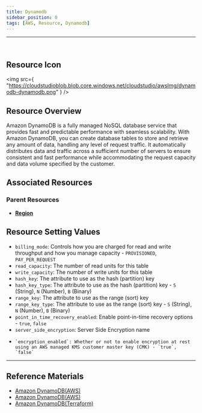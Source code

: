 ```yaml
---
title: Dynamodb
sidebar_position: 0
tags: [AWS, Resource, Dynamodb]
---
```


<hr />
<br />

## Resource Icon

<img
    src={
        "https://cloudstudioblob.blob.core.windows.net/cloudstudio/awsImg/dynamodb-dynamodb.png"
    }
/>

## Resource Overview

Amazon DynamoDB is a fully managed NoSQL database service that provides fast and predictable performance with seamless scalability. 
With Amazon DynamoDB, you can create database tables to store and retrieve any amount of data, handling any level of request traffic. 
It automatically distributes data and traffic across a sufficient number of servers to ensure consistent and fast performance while accommodating the request capacity and data volume specified by the customer.

## Associated Resources

### Parent Resources

-   [**Region**](https://docs.cstudio.app/en/docs/resource/aws/Base/Region)

## Resource Setting Values

-   `billing_mode`: Controls how you are charged for read and write throughput and how you manage capacity - `PROVISIONED`, `PAY_PER_REQUEST`
-   `read_capacity`: The number of read units for this table
-   `write_capacity`: The number of write units for this table
-   `hash_key`: The attribute to use as the hash (partition) key
-   `hash_key_type`: The attribute to use as the hash (partition) key - `S` (String), `N` (Number), `B` (Binary)
-   `range_key`: The attribute to use as the range (sort) key
-   `range_key_type`: The attribute to use as the range (sort) key - `S` (String), `N` (Number), `B` (Binary)
-   `point_in_time_recovery_enabled`: Enable point-in-time recovery options - `true`, `false`
-   `server_side_encryption`: Server Side Encryption name
  -     `encryption_enabled`: Whether or not to enable encryption at rest using an AWS managed KMS customer master key (CMK) - `true`, `false`

---

## Reference Materials

-   [Amazon DynamoDB(AWS)](https://docs.aws.amazon.com/ko_kr/amazondynamodb/latest/developerguide/Introduction.html)
-   [Amazon DynamoDB(AWS)](https://aws.amazon.com/ko/dynamodb/pricing/?nc2=type_a)
-   [Amazon DynamoDB(Terraform)](https://registry.terraform.io/providers/hashicorp/aws/latest/docs/resources/dynamodb_contributor_insights)
